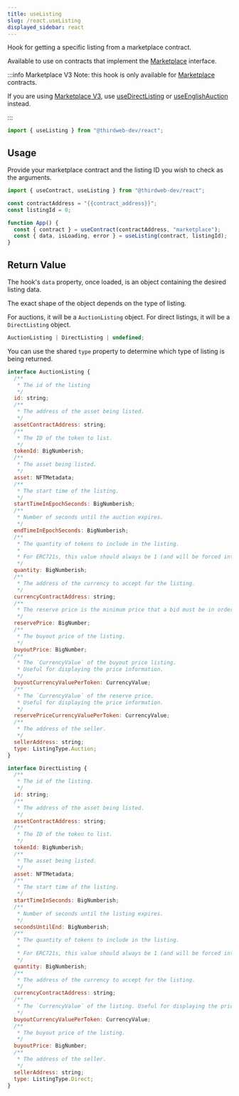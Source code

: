 ---
title: useListing
slug: /react.useListing
displayed_sidebar: react
---

Hook for getting a specific listing from a marketplace contract.

Available to use on contracts that implement the
[Marketplace](https://thirdweb.com/thirdweb.eth/Marketplace) interface.

:::info Marketplace V3
Note: this hook is only available for [Marketplace](https://thirdweb.com/thirdweb.eth/Marketplace) contracts.

If you are using [Marketplace V3](https://thirdweb.com/thirdweb.eth/MarketplaceV3),
use [useDirectListing](/react/react.useDirectListing) or [useEnglishAuction](/react/react.useEnglishAuction) instead.

:::

```jsx
import { useListing } from "@thirdweb-dev/react";
```

## Usage

Provide your marketplace contract and the listing ID you wish to check as the arguments.

```jsx
import { useContract, useListing } from "@thirdweb-dev/react";

const contractAddress = "{{contract_address}}";
const listingId = 0;

function App() {
  const { contract } = useContract(contractAddress, "marketplace");
  const { data, isLoading, error } = useListing(contract, listingId);
}
```

## Return Value

The hook's `data` property, once loaded, is an object containing the desired listing data.

The exact shape of the object depends on the type of listing.

For auctions, it will be a
`AuctionListing` object.
For direct listings, it will be a `DirectListing` object.

```jsx
AuctionListing | DirectListing | undefined;
```

You can use the shared `type` property to determine which type of listing is being returned.

```jsx
interface AuctionListing {
  /**
   * The id of the listing
   */
  id: string;
  /**
   * The address of the asset being listed.
   */
  assetContractAddress: string;
  /**
   * The ID of the token to list.
   */
  tokenId: BigNumberish;
  /**
   * The asset being listed.
   */
  asset: NFTMetadata;
  /**
   * The start time of the listing.
   */
  startTimeInEpochSeconds: BigNumberish;
  /**
   * Number of seconds until the auction expires.
   */
  endTimeInEpochSeconds: BigNumberish;
  /**
   * The quantity of tokens to include in the listing.
   *
   * For ERC721s, this value should always be 1 (and will be forced internally regardless of what is passed here).
   */
  quantity: BigNumberish;
  /**
   * The address of the currency to accept for the listing.
   */
  currencyContractAddress: string;
  /**
   * The reserve price is the minimum price that a bid must be in order to be accepted.
   */
  reservePrice: BigNumber;
  /**
   * The buyout price of the listing.
   */
  buyoutPrice: BigNumber;
  /**
   * The `CurrencyValue` of the buyout price listing.
   * Useful for displaying the price information.
   */
  buyoutCurrencyValuePerToken: CurrencyValue;
  /**
   * The `CurrencyValue` of the reserve price.
   * Useful for displaying the price information.
   */
  reservePriceCurrencyValuePerToken: CurrencyValue;
  /**
   * The address of the seller.
   */
  sellerAddress: string;
  type: ListingType.Auction;
}

interface DirectListing {
  /**
   * The id of the listing.
   */
  id: string;
  /**
   * The address of the asset being listed.
   */
  assetContractAddress: string;
  /**
   * The ID of the token to list.
   */
  tokenId: BigNumberish;
  /**
   * The asset being listed.
   */
  asset: NFTMetadata;
  /**
   * The start time of the listing.
   */
  startTimeInSeconds: BigNumberish;
  /**
   * Number of seconds until the listing expires.
   */
  secondsUntilEnd: BigNumberish;
  /**
   * The quantity of tokens to include in the listing.
   *
   * For ERC721s, this value should always be 1 (and will be forced internally regardless of what is passed here).
   */
  quantity: BigNumberish;
  /**
   * The address of the currency to accept for the listing.
   */
  currencyContractAddress: string;
  /**
   * The `CurrencyValue` of the listing. Useful for displaying the price information.
   */
  buyoutCurrencyValuePerToken: CurrencyValue;
  /**
   * The buyout price of the listing.
   */
  buyoutPrice: BigNumber;
  /**
   * The address of the seller.
   */
  sellerAddress: string;
  type: ListingType.Direct;
}
```
